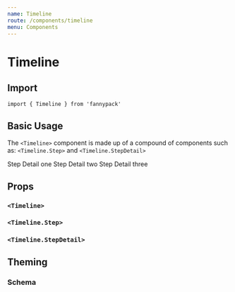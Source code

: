 ```yaml
---
name: Timeline
route: /components/timeline
menu: Components
---
```




# Timeline

## Import

`import { Timeline } from 'fannypack'`

## Basic Usage

The `<Timeline>` component is made up of a compound of components such as: `<Timeline.Step>` and `<Timeline.StepDetail>`

<Playground>
  <Timeline>
    <Timeline.Step label="Step one">
      <Timeline.StepDetail>Step Detail one</Timeline.StepDetail>
    </Timeline.Step>
    <Timeline.Step label="Step two">
      <Timeline.StepDetail>Step Detail two</Timeline.StepDetail>
    </Timeline.Step>
    <Timeline.Step label="Step three">
      <Timeline.StepDetail>Step Detail three</Timeline.StepDetail>
    </Timeline.Step>
  </Timeline>
</Playground>

## Props

### `<Timeline>`
<PropsTable of={Timeline} />

### `<Timeline.Step>`
<PropsTable of={Timeline.Step} />

### `<Timeline.StepDetail>`
<PropsTable of={Timeline.StepDetail} />


## Theming

### Schema
